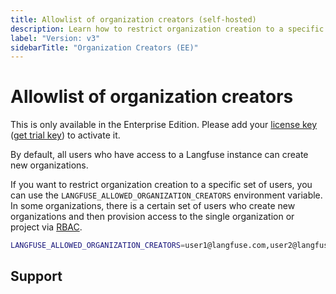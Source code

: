 ```yaml
---
title: Allowlist of organization creators (self-hosted)
description: Learn how to restrict organization creation to a specific set of users in your self-hosted Langfuse deployment.
label: "Version: v3"
sidebarTitle: "Organization Creators (EE)"
---
```


# Allowlist of organization creators

<Callout type="info">

This is only available in the Enterprise Edition. Please add your [license key](/self-hosting/license-key) ([get trial key](/request-trial)) to activate it.

</Callout>

By default, all users who have access to a Langfuse instance can create new organizations.

If you want to restrict organization creation to a specific set of users, you can use the `LANGFUSE_ALLOWED_ORGANIZATION_CREATORS` environment variable. In some organizations, there is a certain set of users who create new organizations and then provision access to the single organization or project via [RBAC](/docs/rbac).

```bash filename=".env"
LANGFUSE_ALLOWED_ORGANIZATION_CREATORS=user1@langfuse.com,user2@langfuse.com
```

## Support


<SelfHostHelpFooter />
